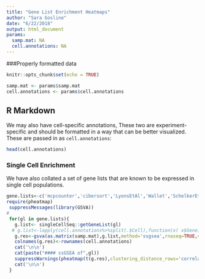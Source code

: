 ```yaml
---
title: "Gene List Enrichment Heatmaps"
author: "Sara Gosline"
date: "6/22/2018"
output: html_document
params:
  samp.mat: NA
  cell.annotations: NA
---
```


###Properly formatted data
```r
knitr::opts_chunk$set(echo = TRUE)

samp.mat <- params$samp.mat
cell.annotations <- params$cell.annotations

```

## R Markdown

We may also have cell-specific annotations, These two are experiment-specific and should be formatted in a way that can be better visualized. These are passed in as `cell.annotations`:
```r
head(cell.annotations)
```
### Single Cell Enrichment
We have also collated a set of gene lists that are known to be expressed in single cell populations.

```r
gene.lists<-c('mcpcounter','cibersort','LyonsEtAl','Wallet','SchelkerEtAl')
require(pheatmap)
 suppressMessages(library(GSVA))
# 
 for(gl in gene.lists){
   g.list<- singleCellSeq::getGeneList(gl)
  # g.list<-lapply(cell.annotations%>%split(.$Cell),function(x) x$Gene)
   g.res<-gsva(as.matrix(samp.mat),g.list,method='ssgsea',rnaseq=TRUE,verbose=FALSE)
   colnames(g.res)<-rownames(cell.annotations)
   cat('\n\n')  
   cat(paste("#### ssGSEA of",gl))
   suppressWarnings(pheatmap(t(g.res),clustering_distance_rows='correlation',clustering_distance_cols='correlation',clustering_method='ward.D2',annotation_row=cell.annotations[colnames(g.res),],show_rownames=F))
   cat('\n\n') 
 }
```
  
